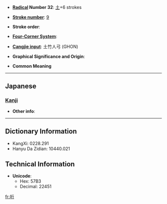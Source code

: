 * '''[[Wiktionary:Chinese radical index| Radical]] Number 32''': [[Wiktionary:Chinese radical index 土|土]]+6 strokes

* '''[[Wiktionary:Chinese total strokes index|Stroke number]]''': [[Wiktionary:Chinese total strokes index 9|9]]

* '''Stroke order''': 

* '''[[Wiktionary:Chinese four corner index|Four-Corner System]]''': 

* '''[[Wiktionary:Chinese Cangjie index|Cangjie input]]''': 土竹人弓 (GHON)

* '''Graphical Significance and Origin''': 

* '''Common Meaning'''

----

==Japanese==
===[[Kanji]]===
{{kanji|on readings=|kun readings=[[がけ]] (gake)}}

* '''Other info''':  

----

== Dictionary Information ==

* KangXi: 0228.291
* Hanyu Da Zidian: 10440.021

== Technical Information ==

* '''Unicode''':
** Hex: 57B3
** Decimal: 22451

[[fr:垳]]